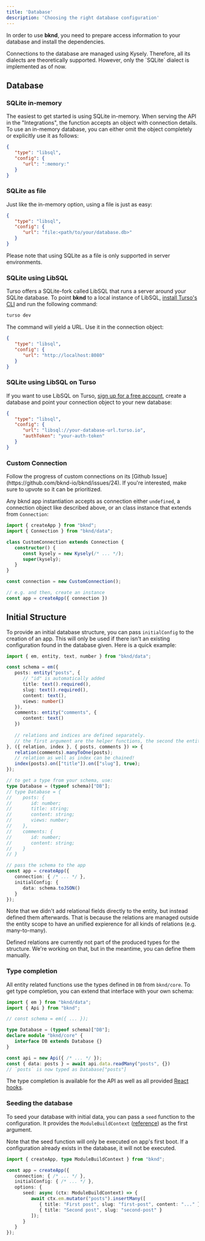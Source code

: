 ```yaml
---
title: 'Database'
description: 'Choosing the right database configuration'
---
```


In order to use **bknd**, you need to prepare access information to your database and install
the dependencies.

<Note>
   Connections to the database are managed using Kysely. Therefore, all its dialects are
   theoretically supported. However, only the `SQLite` dialect is implemented as of now.
</Note>

## Database
### SQLite in-memory
The easiest to get started is using SQLite in-memory. When serving the API in the "Integrations",
the function accepts an object with connection details. To use an in-memory database, you can either omit the object completely or explicitly use it as follows:
```json
{
   "type": "libsql",
   "config": {
      "url": ":memory:"
   }
}
```

### SQLite as file
Just like the in-memory option, using a file is just as easy:

```json
{
   "type": "libsql",
   "config": {
      "url": "file:<path/to/your/database.db>"
   }
}
```
Please note that using SQLite as a file is only supported in server environments.

### SQLite using LibSQL
Turso offers a SQLite-fork called LibSQL that runs a server around your SQLite database. To
point **bknd** to a local instance of LibSQL, [install Turso's CLI](https://docs.turso.tech/cli/introduction) and run the following command:
```bash
turso dev
```

The command will yield a URL. Use it in the connection object:
```json
{
   "type": "libsql",
   "config": {
      "url": "http://localhost:8080"
   }
}
```

### SQLite using LibSQL on Turso
If you want to use LibSQL on Turso, [sign up for a free account](https://turso.tech/), create a database and point your
connection object to your new database:
```json
{
   "type": "libsql",
   "config": {
      "url": "libsql://your-database-url.turso.io",
      "authToken": "your-auth-token"
   }
}
```

### Custom Connection
<Note>
   Follow the progress of custom connections on its [Github Issue](https://github.com/bknd-io/bknd/issues/24).
   If you're interested, make sure to upvote so it can be prioritized.
</Note>

Any bknd app instantiation accepts as connection either `undefined`, a connection object like
described above, or an class instance that extends from `Connection`:

```ts
import { createApp } from "bknd";
import { Connection } from "bknd/data";

class CustomConnection extends Connection {
   constructor() {
      const kysely = new Kysely(/* ... */);
      super(kysely);
   }
}

const connection = new CustomConnection();

// e.g. and then, create an instance
const app = createApp({ connection })
```

## Initial Structure
To provide an initial database structure, you can pass `initialConfig` to the creation of an app. This will only be used if there isn't an existing configuration found in the database given. Here is a quick example:

```ts
import { em, entity, text, number } from "bknd/data";

const schema = em({
   posts: entity("posts", {
      // "id" is automatically added
      title: text().required(),
      slug: text().required(),
      content: text(),
      views: number()
   }),
   comments: entity("comments", {
      content: text()
   })
   
   // relations and indices are defined separately.
   // the first argument are the helper functions, the second the entities.
}, ({ relation, index }, { posts, comments }) => {
   relation(comments).manyToOne(posts);
   // relation as well as index can be chained!
   index(posts).on(["title"]).on(["slug"], true);
});

// to get a type from your schema, use:
type Database = (typeof schema)["DB"];
// type Database = {
//    posts: {
//       id: number;
//       title: string;
//       content: string;
//       views: number;
//    },
//    comments: {
//       id: number;
//       content: string;
//    }
// }

// pass the schema to the app
const app = createApp({
   connection: { /* ... */ },
   initialConfig: {
      data: schema.toJSON()
   }
});
```

Note that we didn't add relational fields directly to the entity, but instead defined them afterwards. That is because the relations are managed outside the entity scope to have an unified expierence for all kinds of relations (e.g. many-to-many).

<Note>
   Defined relations are currently not part of the produced types for the structure. We're working on that, but in the meantime, you can define them manually.
</Note>

### Type completion
All entity related functions use the types defined in `DB` from `bknd/core`. To get type completion, you can extend that interface with your own schema:

```ts
import { em } from "bknd/data";
import { Api } from "bknd";

// const schema = em({ ... });

type Database = (typeof schema)["DB"];
declare module "bknd/core" {
   interface DB extends Database {}
}

const api = new Api({ /* ... */ });
const { data: posts } = await api.data.readMany("posts", {})
// `posts` is now typed as Database["posts"]
```

The type completion is available for the API as well as all provided [React hooks](/usage/react).

### Seeding the database
To seed your database with initial data, you can pass a `seed` function to the configuration. It
provides the `ModuleBuildContext` ([reference](/usage/introduction#modulebuildcontext)) as the first argument.

Note that the seed function will only be executed on app's first boot. If a configuration
already exists in the database, it will not be executed.

```ts
import { createApp, type ModuleBuildContext } from "bknd";

const app = createApp({
   connection: { /* ... */ },
   initialConfig: { /* ... */ },
   options: {
      seed: async (ctx: ModuleBuildContext) => {
         await ctx.em.mutator("posts").insertMany([
            { title: "First post", slug: "first-post", content: "..." },
            { title: "Second post", slug: "second-post" }
         ]);
      }
   }
});
```